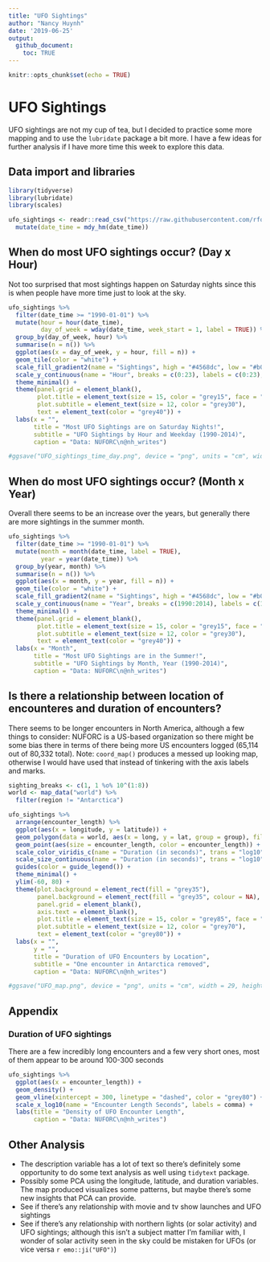 ```yaml
---
title: "UFO Sightings"
author: "Nancy Huynh"
date: '2019-06-25'
output: 
  github_document:
    toc: TRUE
---
```


```r
knitr::opts_chunk$set(echo = TRUE)
```

# UFO Sightings
UFO sightings are not my cup of tea, but I decided to practice some more mapping and to use the `lubridate` package a bit more. I have a few ideas for further analysis if I have more time this week to explore this data.

## Data import and libraries
```r
library(tidyverse)
library(lubridate)
library(scales)

ufo_sightings <- readr::read_csv("https://raw.githubusercontent.com/rfordatascience/tidytuesday/master/data/2019/2019-06-25/ufo_sightings.csv") %>%
  mutate(date_time = mdy_hm(date_time))
```

## When do most UFO sightings occur? (Day x Hour)
Not too surprised that most sightings happen on Saturday nights since this is when people have more time just to look at the sky.

```r
ufo_sightings %>%
  filter(date_time >= "1990-01-01") %>%
  mutate(hour = hour(date_time),
         day_of_week = wday(date_time, week_start = 1, label = TRUE)) %>%
  group_by(day_of_week, hour) %>%
  summarise(n = n()) %>%
  ggplot(aes(x = day_of_week, y = hour, fill = n)) +
  geom_tile(color = "white") +
  scale_fill_gradient2(name = "Sightings", high = "#4568dc", low = "#b06ab3", mid = "#f3a183", midpoint = 250) +
  scale_y_continuous(name = "Hour", breaks = c(0:23), labels = c(0:23), expand = c(0,0)) + #expand set at 0,0 gets rid of the extra space
  theme_minimal() +
  theme(panel.grid = element_blank(),
        plot.title = element_text(size = 15, color = "grey15", face = "bold"),
        plot.subtitle = element_text(size = 12, color = "grey30"),
        text = element_text(color = "grey40")) +
  labs(x = "",
       title = "Most UFO Sightings are on Saturday Nights!",
       subtitle = "UFO Sightings by Hour and Weekday (1990-2014)",
       caption = "Data: NUFORC\n@nh_writes")

#ggsave("UFO_sightings_time_day.png", device = "png", units = "cm", width = 15, height = 21, dpi = "retina")
```

## When do most UFO sightings occur? (Month x Year)
Overall there seems to be an increase over the years, but generally there are more sightings in the summer month.

```r
ufo_sightings %>%
  filter(date_time >= "1990-01-01") %>%
  mutate(month = month(date_time, label = TRUE),
         year = year(date_time)) %>%
  group_by(year, month) %>%
  summarise(n = n()) %>%
  ggplot(aes(x = month, y = year, fill = n)) +
  geom_tile(color = "white") +
  scale_fill_gradient2(name = "Sightings", high = "#4568dc", low = "#b06ab3", mid = "#f3a183", midpoint = 250) +
  scale_y_continuous(name = "Year", breaks = c(1990:2014), labels = c(1990:2014), expand = c(0,0)) +
  theme_minimal() +
  theme(panel.grid = element_blank(),
        plot.title = element_text(size = 15, color = "grey15", face = "bold"),
        plot.subtitle = element_text(size = 12, color = "grey30"),
        text = element_text(color = "grey40")) +
  labs(x = "Month",
       title = "Most UFO Sightings are in the Summer!",
       subtitle = "UFO Sightings by Month, Year (1990-2014)",
       caption = "Data: NUFORC\n@nh_writes")
```


## Is there a relationship between location of encounteres and duration of encounters?
There seems to be longer encounters in North America, although a few things to consider: NUFORC is a US-based organization so there might be some bias there in terms of there being more US encounters logged (65,114 out of 80,332 total). Note: `coord_map()` produces a messed up looking map, otherwise I would have used that instead of tinkering with the axis labels and marks.

```r
sighting_breaks <- c(1, 1 %o% 10^(1:8))
world <- map_data("world") %>%
  filter(region != "Antarctica")

ufo_sightings %>%
  arrange(encounter_length) %>%
  ggplot(aes(x = longitude, y = latitude)) +
  geom_polygon(data = world, aes(x = long, y = lat, group = group), fill = "grey85", color = "grey85") +
  geom_point(aes(size = encounter_length, color = encounter_length)) +
  scale_color_viridis_c(name = "Duration (in seconds)", trans = "log10", breaks = sighting_breaks, labels = comma) +
  scale_size_continuous(name = "Duration (in seconds)", trans = "log10", breaks = sighting_breaks, range = c(1,7), labels = comma) +
  guides(color = guide_legend()) + 
  theme_minimal() +
  ylim(-60, 80) +
  theme(plot.background = element_rect(fill = "grey35"),
        panel.background = element_rect(fill = "grey35", colour = NA),
        panel.grid = element_blank(),
        axis.text = element_blank(),
        plot.title = element_text(size = 15, color = "grey85", face = "bold"),
        plot.subtitle = element_text(size = 12, color = "grey70"),
        text = element_text(color = "grey80")) +
  labs(x = "",
       y = "",
       title = "Duration of UFO Encounters by Location",
       subtitle = "One encounter in Antarctica removed",
       caption = "Data: NUFORC\n@nh_writes")

#ggsave("UFO_map.png", device = "png", units = "cm", width = 29, height = 21, dpi = "retina")
```

## Appendix
### Duration of UFO sightings
There are a few incredibly long encounters and a few very short ones, most of them appear to be around 100-300 seconds
```r
ufo_sightings %>%
  ggplot(aes(x = encounter_length)) +
  geom_density() +
  geom_vline(xintercept = 300, linetype = "dashed", color = "grey80") +
  scale_x_log10(name = "Encounter Length Seconds", labels = comma) +
  labs(title = "Density of UFO Encounter Length",
       caption = "Data: NUFORC\n@nh_writes")
```

## Other Analysis

* The description variable has a lot of text so there's definitely some opportunity to do some text analysis as well using `tidytext` package.
* Possibly some PCA using the longitude, latitude, and duration variables. The map produced visualizes some patterns, but maybe there's some new insights that PCA can provide.
* See if there's any relationship with movie and tv show launches and UFO sightings
* See if there's any relationship with northern lights (or solar activity) and UFO sightings; although this isn't a subject matter I'm familiar with, I wonder of solar activity seen in the sky could be mistaken for UFOs (or vice versa `r emo::ji("UFO")`)